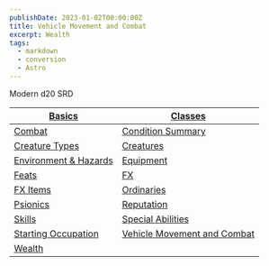 ```yaml
---
publishDate: 2023-01-02T00:00:00Z
title: Vehicle Movement and Combat
excerpt: Wealth
tags:
  - markdown
  - conversion
  - Astro
---
```


Modern d20 SRD

| [Basics](modern-d20-srd-basics-index) | [Classes](modern-d20-srd-classes-index) |
|---|---|
| [Combat](modern-d20-srd-combat-index) | [Condition Summary](modern-d20-srd-conditions-index) |
| [Creature Types](modern-d20-srd-creature-types-index) | [Creatures](modern-d20-srd-creatures-index) |
| [Environment & Hazards](modern-d20-srd-environment-hazards-index) | [Equipment](modern-d20-srd-equipment-index) |
| [Feats](modern-d20-srd-feats-index) | [FX](modern-d20-srd-fx-index) |
| [FX Items](modern-d20-srd-fx-items-index) | [Ordinaries](modern-d20-srd-ordinaries-index) |
| [Psionics](modern-d20-srd-psionics-index) | [Reputation](modern-d20-srd-reputation-index) |
| [Skills](modern-d20-srd-skills-index) | [Special Abilities](modern-d20-srd-special-abilities-index) |
| [Starting Occupation](modern-d20-srd-starting-occupation-index) | [Vehicle Movement and Combat](modern-d20-srd-vehicle-movement-and-combat-index) |
| [Wealth](modern-d20-srd-wealth-index) |
